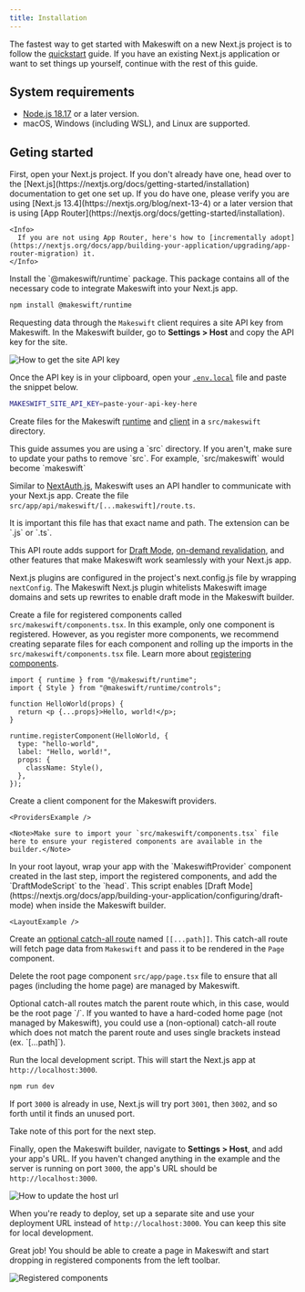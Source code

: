 ```yaml
---
title: Installation
---
```



The fastest way to get started with Makeswift on a new Next.js project is to follow the
[quickstart](/developer/quickstart) guide. If you have an existing Next.js application
or want to set things up yourself, continue with the rest of this guide.

## System requirements

- [Node.js 18.17](https://nodejs.org/en) or a later version.
- macOS, Windows (including WSL), and Linux are supported.

## Geting started

<Steps>
  <Step title="Open your Next.js project">
    First, open your Next.js project. If you don't already have one, head over to
    the [Next.js](https://nextjs.org/docs/getting-started/installation)
    documentation to get one set up. If you do have one, please verify you are using [Next.js 13.4](https://nextjs.org/blog/next-13-4) or a later version that is using [App Router](https://nextjs.org/docs/getting-started/installation).

    <Info>
      If you are not using App Router, here's how to [incrementally adopt](https://nextjs.org/docs/app/building-your-application/upgrading/app-router-migration) it.
    </Info>

  </Step>
  <Step title="Install dependencies">
  Install the `@makeswift/runtime` package. This package contains all of the necessary
  code to integrate Makeswift into your Next.js app.

```bash
npm install @makeswift/runtime
```

  </Step>
  <Step title="Add API key to environment variables">
  
Requesting data through the `Makeswift` client requires a site API key from Makeswift. In the Makeswift builder, go to **Settings > Host** and copy the API key for the site.

<Frame>
  <img src="/images/site-api-key.gif" alt="How to get the site API key" />
</Frame>

Once the API key is in your clipboard, open your [`.env.local`](https://nextjs.org/docs/pages/building-your-application/configuring/environment-variables) file and paste the snippet below.

```sh
MAKESWIFT_SITE_API_KEY=paste-your-api-key-here
```

  </Step>
  <Step title="Add Makeswift runtime and client">
  
Create files for the Makeswift [runtime](/developer/reference/runtime/constructor) and [client](/developer/reference/client/constructor) in a `src/makeswift` directory.

<Info>
  This guide assumes you are using a `src` directory. If you aren't, make sure
  to update your paths to remove `src`. For example, `src/makeswift` would
  become `makeswift`
</Info>

<CodeGroup>
  <RuntimeExample />
  <ClientExample />
</CodeGroup>

</Step>
  <Step title="Add the Makeswift API handler">
  
Similar to [NextAuth.js](https://next-auth.js.org/), Makeswift uses an API handler to communicate with your Next.js app. Create the file `src/app/api/makeswift/[...makeswift]/route.ts`.

<Info>
  It is important this file has that exact name and path. The extension can be
  `.js` or `.ts`.
</Info>

<ApiHandlerExample />

This API route adds support for
[Draft Mode](https://nextjs.org/docs/app/building-your-application/configuring/draft-mode),
[on-demand revalidation](https://nextjs.org/docs/pages/building-your-application/data-fetching/incremental-static-regeneration#on-demand-revalidation),
and other features that make Makeswift work seamlessly with your Next.js app.

  </Step>
  <Step title="Add the Next.js plugin">
  
Next.js plugins are configured in the project's next.config.js file by wrapping `nextConfig`. The Makeswift Next.js plugin whitelists Makeswift image domains and sets up rewrites to enable draft mode in the Makeswift builder.

<NextConfigExample />

  </Step>
  <Step title="Register components with Makeswift">
  
Create a file for registered components called `src/makeswift/components.tsx`. In this example, only one component is registered. However, as you register more components, we recommend creating separate files for each component and rolling up the imports in the `src/makeswift/components.tsx` file. Learn more about [registering components](/developer/reference/runtime/register-component).

```tsx src/makeswift/components.tsx
import { runtime } from "@/makeswift/runtime";
import { Style } from "@makeswift/runtime/controls";

function HelloWorld(props) {
  return <p {...props}>Hello, world!</p>;
}

runtime.registerComponent(HelloWorld, {
  type: "hello-world",
  label: "Hello, world!",
  props: {
    className: Style(),
  },
});
```

  </Step>
  <Step title="Create Makeswift provider component">
    Create a client component for the Makeswift providers.

    <ProvidersExample />

    <Note>Make sure to import your `src/makeswift/components.tsx` file here to ensure your registered components are available in the builder.</Note>

  </Step>
  <Step title="Update the root layout">
    In your root layout, wrap your app with the `MakeswiftProvider` component created in the last step, import the registered components, and add the `DraftModeScript` to the `head`. 
    This script enables [Draft Mode](https://nextjs.org/docs/app/building-your-application/configuring/draft-mode) when inside the Makeswift builder.

    <LayoutExample />

  </Step>
  <Step title="Add a route for Makeswift pages">
  
Create an [optional catch-all route](https://nextjs.org/docs/app/building-your-application/routing/dynamic-routes#optional-catch-all-segments) named `[[...path]]`. 
This catch-all route will fetch page data from `Makeswift` and pass it to be rendered in the `Page` component.

<CatchAllExample />

Delete the root page component `src/app/page.tsx` file to ensure that all pages (including the home page) are managed by Makeswift.

<Note>
  Optional catch-all routes match the parent route which, in this case, would be
  the root page `/`. If you wanted to have a hard-coded home page (not managed
  by Makeswift), you could use a (non-optional) catch-all route which does not
  match the parent route and uses single brackets instead (ex. `[...path]`).
</Note>

  </Step>
  
  <Step title="Start the local dev server">
  
Run the local development script. This will start the Next.js app at `http://localhost:3000`.

```bash
npm run dev
```

If port `3000` is already in use, Next.js will try port `3001`, then `3002`, and so forth until it finds an
unused port.

<Note>Take note of this port for the next step.</Note>

  </Step>
  <Step title="Add your app's URL to Makeswift">
  
Finally, open the Makeswift builder, navigate to **Settings > Host**, and add your app's URL. If you haven't changed anything in the example and the server is running on port `3000`, the app's URL should be
`http://localhost:3000`.

<Frame>
  <img src="/images/host-url.gif" alt="How to update the host url" />
</Frame>

When you're ready to deploy, set up a separate site and use your deployment URL
instead of `http://localhost:3000`. You can keep this site for local development.

  </Step>
  <Step title="Start building">
  
Great job! You should be able to create a page in Makeswift and start dropping in registered
components from the left toolbar.

<Frame>
  <img src="/images/registered-components.png" alt="Registered components" />
</Frame>

</Step>
</Steps>
